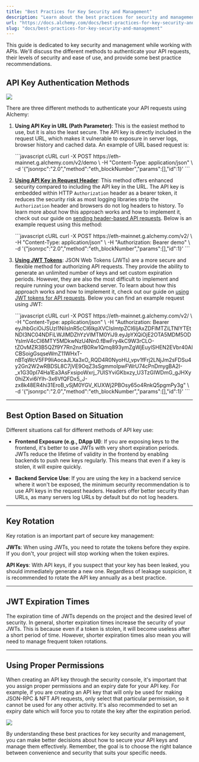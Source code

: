 ```yaml
---
title: "Best Practices for Key Security and Management"
description: "Learn about the best practices for security and management of your keys."
url: "https://docs.alchemy.com/docs/best-practices-for-key-security-and-management"
slug: "docs/best-practices-for-key-security-and-management"
---
```


This guide is dedicated to key security and management while working with APIs. We'll discuss the different methods to authenticate your API requests, their levels of security and ease of use, and provide some best practice recommendations.

## API Key Authentication Methods

![](ec60f77-visual.png)

There are three different methods to authenticate your API requests using Alchemy:

1. **Using API Key in URL (Path Parameter)**: This is the easiest method to use, but it is also the least secure. The API key is directly included in the request URL, which makes it vulnerable to exposure in server logs, browser history and cached data. An example of URL based request is:

   <CodeGroup>
     ```javascript cURL
     curl -X POST https://eth-mainnet.g.alchemy.com/v2/demo \
     -H "Content-Type: application/json" \
     -d '{"jsonrpc":"2.0","method":"eth_blockNumber","params":[],"id":1}'
     ```
   </CodeGroup>

2. **[Using API Key in Request Header](/docs/how-to-use-api-keys-in-http-headers)**: This method offers enhanced security compared to including the API key in the URL. The API key is embedded within HTTP `Authorization` header as a bearer token, it reduces the security risk as most logging libraries strip the `Authorization` header and browsers do not log headers to history. To learn more about how this approach works and how to implement it, check out our guide on [sending header-based API requests](/docs/how-to-use-api-keys-in-http-headers). Below is an example request using this method:

   <CodeGroup>
     ```javascript cURL
     curl -X POST https://eth-mainnet.g.alchemy.com/v2/ \
     -H "Content-Type: application/json" \
     -H "Authorization: Bearer demo" \
     -d '{"jsonrpc":"2.0","method":"eth_blockNumber","params":[],"id":1}'
     ```
   </CodeGroup>

3. **[Using JWT Tokens](/docs/how-to-use-jwts-for-api-requests)**: JSON Web Tokens (JWTs) are a more secure and flexible method for authorizing API requests. They provide the ability to generate an unlimited number of keys and set custom expiration periods. However, they are also the most difficult to implement and require running your own backend server. To learn about how this approach works and how to implement it, check out our guide on [using JWT tokens for API requests](/docs/how-to-use-jwts-for-api-requests). Below you can find an example request using JWT:

   <CodeGroup>
     ```javascript cURL
     curl -X POST https://eth-mainnet.g.alchemy.com/v2/ \
     -H "Content-Type: application/json" \
     -H "Authorization: Bearer eyJhbGciOiJSUzI1NiIsInR5cCI6IkpXVCIsImtpZCI6IjAxZDFlMTZiLTNlYTEtNDI3NC04NDFiLWJlMDZhYzVlMTM0YiJ9.eyJpYXQiOjE2OTA5MDM5ODYsImV4cCI6MTY5MDkwNzU4Nn0.fBwFry4kC9W3rCLO-tZOvMZR3B5QZf9Y7Rn2nxfB0Rw1Qmq893ymZgWjEuylSHEN2EVbr40AICBSoigGsqseWmZ11WHxT-nBTqWcV5FP9IiAocaJLXa3xO_RQD4R0NyoHU_vpv1fFrj2LNjJm2sFDSu4y2Gn2W2wRBDSL8C7jVE9OqZ3sSgmmoIpwFWrU74cPnDmygBA2I-_x1G30pI74Ha1Ea3AsFxsipoWxrj_7UISYviGKbxzy_U3TzGIWDmG_gJHXy0hiZXvi6iYlh-3x6VfQFDx5_J-zx8k48ER4hi31EroB_vSjM0YGV_KUXWj2PBOsy65o4RnkQ5pgmPy3g" \
     -d '{"jsonrpc":"2.0","method":"eth_blockNumber","params":[],"id":1}'
     ```
   </CodeGroup>

***

## Best Option Based on Situation

Different situations call for different methods of API key use:

* **Frontend Exposure (e.g., DApp UI)**: If you are exposing keys to the frontend, it's better to use JWTs with very short expiration periods. JWTs reduce the lifetime of validity in the frontend by enabling backends to push new keys regularly. This means that even if a key is stolen, it will expire quickly.

* **Backend Service Use**: If you are using the key in a backend service where it won't be exposed, the minimum security recommendation is to use API keys in the request headers. Headers offer better security than URLs, as many servers log URLs by default but do not log headers.

***

## Key Rotation

Key rotation is an important part of secure key management:

**JWTs**: When using JWTs, you need to rotate the tokens before they expire. If you don't, your project will stop working when the token expires.

**API Keys**: With API keys, if you suspect that your key has been leaked, you should immediately generate a new one. Regardless of leakage suspicion, it is recommended to rotate the API key annually as a best practice.

***

## JWT Expiration Times

The expiration time of JWTs depends on the project and the desired level of security. In general, shorter expiration times increase the security of your JWTs. This is because even if a token is stolen, it will become useless after a short period of time. However, shorter expiration times also mean you will need to manage frequent token rotations.

***

## Using Proper Permissions

When creating an API key through the security console, it's important that you assign proper permissions and an expiry date for your API key. For example, if you are creating an API key that will only be used for making JSON-RPC & NFT API requests, only select that particular permission, so it cannot be used for any other activity. It's also recommended to set an expiry date which will force you to rotate the key after the expiration period.

![](a452d0e-image.png)

By understanding these best practices for key security and management, you can make better decisions about how to secure your API keys and manage them effectively. Remember, the goal is to choose the right balance between convenience and security that suits your specific needs.
